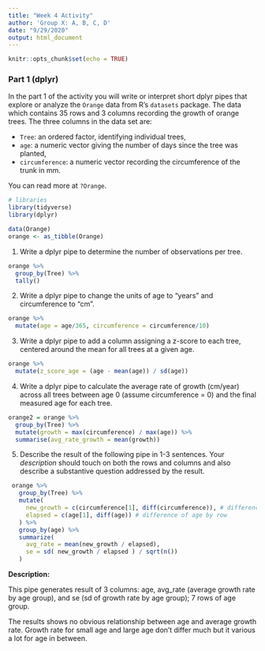 ```yaml
---
title: "Week 4 Activity"
author: 'Group X: A, B, C, D'
date: "9/29/2020"
output: html_document
---
```


```r
knitr::opts_chunk$set(echo = TRUE)
```

### Part 1 (dplyr)

In the part 1 of the activity you will write or interpret short dplyr pipes
that explore or analyze the `Orange` data from R's `datasets` package. The data
which contains 35 rows and 3 columns recording the growth
of orange trees.  The three columns in the data set are:

  - `Tree`: an ordered factor, identifying individual trees, 
  - `age`: a numeric vector giving the number of days 
    since the tree was planted,
  - `circumference`: a numeric vector recording the circumference of the 
    trunk in mm. 

You can read more at `?Orange`. 

```r
# libraries
library(tidyverse)
library(dplyr)

```

```r
data(Orange)
orange <- as_tibble(Orange)

```


1. Write a dplyr pipe to determine the number of
observations per tree.

```r
orange %>% 
  group_by(Tree) %>% 
  tally()

```

2. Write a dplyr pipe to change the units of age to "years" 
and circumference to "cm".

```r
orange %>% 
  mutate(age = age/365, circumference = circumference/10)

```

 
3. Write a dplyr pipe to add a column assigning a
z-score to each tree, centered around the mean for all trees at a given age.

```r
orange %>% 
  mutate(z_score_age = (age - mean(age)) / sd(age))

```

 
4. Write a dplyr pipe to calculate the average rate of growth
(cm/year) across all trees between age 0 (assume circumference = 0) and
the final measured age for each tree.

```r
orange2 = orange %>% 
  group_by(Tree) %>% 
  mutate(growth = max(circumference) / max(age)) %>% 
  summarise(avg_rate_growth = mean(growth))

```

5. Describe the result of the following pipe in 1-3 sentences. Your
    *description* should touch on both the rows and columns and also describe
    a substantive question addressed by the result. 

```r
 orange %>%
   group_by(Tree) %>%
   mutate( 
     new_growth = c(circumference[1], diff(circumference)), # difference of grouwth by row
     elapsed = c(age[1], diff(age)) # difference of age by row
   ) %>%
   group_by(age) %>% 
   summarize( 
     avg_rate = mean(new_growth / elapsed),
     se = sd( new_growth / elapsed ) / sqrt(n()) 
   )
```

**Description:**

This pipe generates result of 3 columns: age, avg_rate (average growth rate by age group), and se (sd of growth rate by age group); 7 rows of age group.

The results shows no obvious relationship between age and average growth rate. Growth rate for small age and large age don't differ much but it various a lot for age in between.
